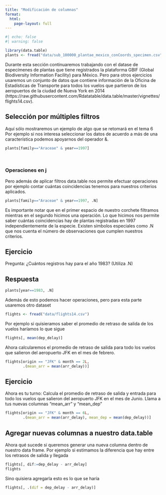 ```yaml
---
title: "Modificación de columnas"
format: 
  html:
    page-layout: full 
---
```

```r
#| echo: false
#| warning: false

library(data.table)
plants <- fread("data/sub_100000_plantae_mexico_conCoords_specimen.csv")
```
Durante esta sección continuaremos trabajando con el datase de especímenes de plantas que tiene registrados la plataforma GBIF (Global Biodiversity Information Facility) para México. Pero para otros ejercicios usaremos un conjunto de datos que contiene información de la Oficina de Estadísticas de Transporte para todos los vuelos que partieron de los aeropuertos de la ciudad de Nueva York en 2014 (https://raw.githubusercontent.com/Rdatatable/data.table/master/vignettes/flights14.csv).

## Selección por múltiples filtros

Aquí sólo mostraremos un ejemplo de algo que se retomará en el tema 6 
Por ejemplo si nos interesa seleccionar los datos de acuerdo a más de una característica podemos apoyarnos del operador &.

```r
plants[family=="Araceae" & year==1997]
```

<br>

### Operaciones en j
Pero además de aplicar filtros data.table nos permite efectuar operaciones por ejemplo contar cuántas coincidencias tenemos para nuestros criterios aplicados.

```r
plants[family=="Araceae" & year==1997, .N]
```
Es importante notar que en el primer espacio de nuestro corchete filtramos mientras en el segundo hicimos una operación. 
Lo que hicimos nos permite saber cuántas coincidencias hay de plantas registradas en 1997 independientemente de la especie. Existen símbolos especiales como .N que nos cuenta el número de observaciones que cumplen nuestros criterios.

::: {.callout-note collapse="true"}
## Ejercicio

Pregunta:
¿Cuántos registros hay para el año 1983? (Utiliza .N)
::: 

::: {.callout-note collapse="true"}

## Respuesta
```r
plants[year==1983, .N]
```
::: 

Además de esto podemos hacer operaciones, pero para esta parte usaremos otro dataset

```r
flights <- fread("data/flights14.csv")
```
Por ejemplo si quisieramos saber el promedio de retraso de salida de los vuelos haríamos lo que sigue

```r
flights[, mean(dep_delay)]
```

Ahora calcularemos el promedio de retraso de salida para todo los vuelos que salieron del aeropuerto JFK en el mes de febrero.

```r
flights[origin == "JFK" & month == 2L,
        .(mean_arr = mean(arr_delay))]
```
::: {.callout-note collapse="true"}
## Ejercicio

Ahora es tu turno: Calcula el promedio de retraso de salida y entrada para todo los vuelos que salieron del aeropuerto JFK en el mes de Junio. Llama a tus nuevas columnas "mean_arr" y "mean_dep"

::: 

::: {.callout-note collapse="true"}



```r
flights[origin == "JFK" & month == 6L,
        .(mean_arr = mean(arr_delay), mean_dep = mean(dep_delay))]
```

::: 

## Agregar nuevas columnas a nuestro data.table

Ahora qué sucede si queremos generar una nueva columna dentro de nuestro data frame. Por ejemplo si estimamos la diferencia que hay entre los retrasos de salida y llegada

```r
flights[, dif:=dep_delay - arr_delay]
flights

```

Sino quisiera agregarla esto es lo que se haría

```r
flights[, .(dif = dep_delay - arr_delay)]
```

